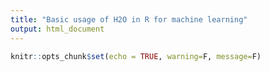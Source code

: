 ```yaml
---
title: "Basic usage of H2O in R for machine learning"
output: html_document
---
```


```r
knitr::opts_chunk$set(echo = TRUE, warning=F, message=F)
```

